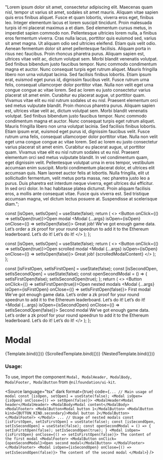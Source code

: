 
<Meta title="Overlay/Modal" component={Modal} />

  "Lorem ipsum dolor sit amet, consectetur adipiscing elit. Maecenas quam nisl, tempor ut varius sit amet, sodales sit amet mauris. Aliquam vitae sapien quis eros finibus aliquet. Fusce et quam lobortis, viverra eros eget, finibus leo. Integer elementum lacus et lorem suscipit tincidunt. Proin malesuada turpis id mi placerat maximus a et diam. Sed elementum cursus metus, in imperdiet sapien commodo non. Pellentesque ultricies lorem nulla, a finibus eros fermentum viverra. Cras nulla lacus, porttitor quis euismod sed, varius sit amet magna. Ut aliquam odio sed ultricies eleifend. Etiam quis velit odio. Aenean fermentum dolor sit amet pellentesque facilisis. Aliquam porta in risus nec faucibus. Proin rhoncus pharetra purus. Aliquam sapien est, ultrices vitae velit ac, dictum volutpat sem. Morbi blandit venenatis volutpat. Sed finibus bibendum justo faucibus tempor. Nunc commodo condimentum magna et auctor. Nunc consequat turpis eget rutrum aliquet. Mauris fringilla libero non urna volutpat lacinia. Sed facilisis finibus lobortis. Etiam ipsum erat, euismod eget purus id, dignissim faucibus velit. Fusce rutrum urna felis, consequat ullamcorper dolor porttitor vitae. Nulla non velit eget urna congue congue ac vitae lorem. Sed ac lorem eu justo consectetur varius placerat sit amet enim. Curabitur eu placerat augue, ut porttitor quam. Vivamus vitae elit eu nisl rutrum sodales ut eu nisl. Praesent elementum orci sed metus vulputate blandit. Proin rhoncus pharetra purus. Aliquam sapien est, ultrices vitae velit ac, dictum volutpat sem. Morbi blandit venenatis volutpat. Sed finibus bibendum justo faucibus tempor. Nunc commodo condimentum magna et auctor. Nunc consequat turpis eget rutrum aliquet. Mauris fringilla libero non urna volutpat lacinia. Sed facilisis finibus lobortis. Etiam ipsum erat, euismod eget purus id, dignissim faucibus velit. Fusce rutrum urna felis, consequat ullamcorper dolor porttitor vitae. Nulla non velit eget urna congue congue ac vitae lorem. Sed ac lorem eu justo consectetur varius placerat sit amet enim. Curabitur eu placerat augue, ut porttitor quam. Vivamus vitae elit eu nisl rutrum sodales ut eu nisl. Praesent elementum orci sed metus vulputate blandit. In vel condimentum quam, eget dignissim velit. Pellentesque volutpat urna in eros tempor, vestibulum accumsan enim suscipit. Morbi condimentum placerat dolor, et ultrices elit accumsan quis. Nam laoreet auctor felis at lobortis. Nulla fringilla, elit ut sollicitudin fermentum, velit metus porta massa, nec pharetra justo leo a purus. Duis pharetra est interdum neque viverra, eget ultrices dui efficitur. In sed orci dolor. In hac habitasse platea dictumst. Proin aliquam facilisis eros, a mollis ante consequat vitae. Fusce quis viverra est. Sed tristique accumsan magna, vel dictum lectus posuere at. Suspendisse at scelerisque diam.";

  const [isOpen, setIsOpen] = useState(false);
  return (
    <>
      <Button onClick={() => setIsOpen(true)}>Open modal</Button>
      <Modal {...args} isOpen={isOpen} onClose={() => setIsOpen(false)}>
        <ModalHeader>Great job!</ModalHeader>
        <ModalBody>
          We’ve got enough game data. Let’s order a zk proof for your round speedrun to add it to the Ethereum
          leaderboard.
        </ModalBody>
        <ModalFooter>
          <ModalButton>Let’s do it!</ModalButton>
          <ModalButton kind={BUTTON_KIND.secondary}>Let’s do it!</ModalButton>
        </ModalFooter>
      </Modal>
    </>
  );
};

  const [isOpen, setIsOpen] = useState(false);
  return (
    <>
      <Button onClick={() => setIsOpen(true)}>Open scrolled modal</Button>
      <Modal {...args} isOpen={isOpen} onClose={() => setIsOpen(false)}>
        <ModalHeader>Great job!</ModalHeader>
        <ModalBody>{scrolledModalContent}</ModalBody>
      </Modal>
    </>
  );
};

  const [isFirstOpen, setIsFirstOpen] = useState(false);
  const [isSecondOpen, setIsSecondOpen] = useState(false);
  const openSecondModal = () => {
    setIsFirstOpen(false);
    setIsSecondOpen(true);
  };
  return (
    <>
      <Button onClick={() => setIsFirstOpen(true)}>Open nested modals</Button>
      <Modal {...args} isOpen={isFirstOpen} onClose={() => setIsFirstOpen(false)}>
        <ModalHeader>First modal</ModalHeader>
        <ModalBody>
          We’ve got enough game data. Let’s order a zk proof for your round speedrun to add it to the Ethereum
          leaderboard.
        </ModalBody>
        <ModalFooter>
          <ModalButton onClick={openSecondModal}>Let’s do it!</ModalButton>
          <ModalButton kind={BUTTON_KIND.secondary}>Let’s do it!</ModalButton>
        </ModalFooter>
      </Modal>
      <Modal {...args} isOpen={isSecondOpen} onClose={() => setIsSecondOpen(false)}>
        <ModalHeader>Second modal</ModalHeader>
        <ModalBody>
          We’ve got enough game data. Let’s order a zk proof for your round speedrun to add it to the Ethereum
          leaderboard.
        </ModalBody>
        <ModalFooter>
          <ModalButton>Let’s do it!</ModalButton>
          <ModalButton kind={BUTTON_KIND.secondary}>Let’s do it!</ModalButton>
        </ModalFooter>
      </Modal>
    </>
  );
};

# Modal

<Canvas isColumn>
  <Story name="Base" args={{}}>
    {Template.bind({})}
  </Story>
  <Story name="Scrolled modal" args={{}}>
    {ScrolledTemplate.bind({})}
  </Story>
  <Story name="Nested modals" args={{}}>
    {NestedTemplate.bind({})}
  </Story>
</Canvas>

<ArgsTable of={Modal} />

### Usage:

To use, import the component `Modal, ModalHeader, ModalBody, ModalFooter, ModalButton` from `@nilfoundation/ui-kit`.

<Source
  language="tsx"
  dark
  format={true}
  code={`
        ...
        // Main usage of modal
        const [isOpen, setOpen] = useState(false);
        <Modal isOpen={isOpen} onClose={() => setOpen(false)}>
          <ModalHeader>Modal header</ModalHeader>
          <ModalBody>Modal content</ModalBody>
          <ModalFooter>
            <ModalButton>Modal button 1</ModalButton>
            <ModalButton kind={BUTTON_KIND.secondary}>Modal button 2</ModalButton>
          </ModalFooter>
        </Modal>
        ...
        // Usage of nested modals
        const [isFirstOpen, setIsFirstOpen] = useState(false);
        const [isSecondOpen, setIsSecondOpen] = useState(false);
        const openSecondModal = () => {
          setIsFirstOpen(false);
          setIsSecondOpen(true);
        }
        <Modal isOpen={isFirstOpen} onClose={() => setIsFirstOpen(false)}>
          The content of the first modal
          <ModalFooter>
            <ModalButton onClick={openSecondModal}>Open second modal</ModalButton>
          </ModalFooter>
        </ModalFooter>
        <Modal isOpen={isSecondOpen} onClose={() => setIsSecondOpen(false)}>
          The content of the second modal
        </Modal>
  `}
/>
